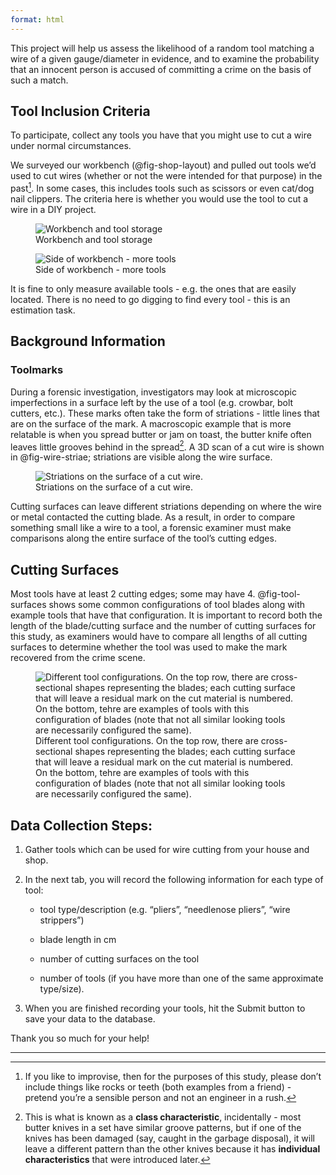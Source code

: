 ```yaml
---
format: html
---
```


This project will help us assess the likelihood of a random tool matching a wire of a given gauge/diameter in evidence, and to examine the probability that an innocent person is accused of committing a crime on the basis of such a match.

## Tool Inclusion Criteria

To participate, collect any tools you have that you might use to cut a wire under normal circumstances.

We surveyed our workbench (@fig-shop-layout) and pulled out tools we'd used to cut wires (whether or not the were intended for that purpose) in the past[^1]. In some cases, this includes tools such as scissors or even cat/dog nail clippers. The criteria here is whether you would use the tool to cut a wire in a DIY project.

[^1]: If you like to improvise, then for the purposes of this study, please don't include things like rocks or teeth (both examples from a friend) - pretend you're a sensible person and not an engineer in a rush.

::: {#fig-shop-layout layout-ncol="2"}
![Workbench and tool storage](shop-1.jpg){fig-width="30%"}

![Side of workbench - more tools](shop-2.jpg){fig-width="30%"}

It is fine to only measure available tools - e.g. the ones that are easily located. There is no need to go digging to find every tool - this is an estimation task.
:::

## Background Information

### Toolmarks

During a forensic investigation, investigators may look at microscopic imperfections in a surface left by the use of a tool (e.g. crowbar, bolt cutters, etc.). These marks often take the form of striations - little lines that are on the surface of the mark. A macroscopic example that is more relatable is when you spread butter or jam on toast, the butter knife often leaves little grooves behind in the spread[^2].
A 3D scan of a cut wire is shown in @fig-wire-striae; striations are visible along the wire surface. 

[^2]: This is what is known as a **class characteristic**, incidentally - most butter knives in a set have similar groove patterns, but if one of the knives has been damaged (say, caught in the garbage disposal), it will leave a different pattern than the other knives because it has **individual characteristics** that were introduced later.

![Striations on the surface of a cut wire.](wire-striae.png){#fig-wire-striae fig-width="50%"}


Cutting surfaces can leave different striations depending on where the wire or metal contacted the cutting blade. As a result, in order to compare something small like a wire to a tool, a forensic examiner must make comparisons along the entire surface of the tool's cutting edges. 

## Cutting Surfaces

Most tools have at least 2 cutting edges; some may have 4. @fig-tool-surfaces shows some common configurations of tool blades along with example tools that have that configuration. It is important to record both the length of the blade/cutting surface and the number of cutting surfaces for this study, as examiners would have to compare all lengths of all cutting surfaces to determine whether the tool was used to make the mark recovered from the crime scene.


![Different tool configurations. On the top row, there are cross-sectional shapes representing the blades; each cutting surface that will leave a residual mark on the cut material is numbered. On the bottom, tehre are examples of tools with this configuration of blades (note that not all similar looking tools are necessarily configured the same).](surface-counts.png){#fig-tool-surfaces}


## Data Collection Steps:

1.  Gather tools which can be used for wire cutting from your house and shop.

2.  In the next tab, you will record the following information for each type of tool:

    -   tool type/description (e.g. "pliers", "needlenose pliers", "wire strippers")

    -   blade length in cm

    -   number of cutting surfaces on the tool

    -   number of tools (if you have more than one of the same approximate type/size).

3.  When you are finished recording your tools, hit the Submit button to save your data to the database.

Thank you so much for your help!


---